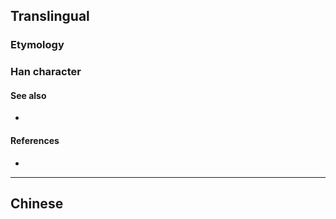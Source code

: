 {{also|鹽|塩}}<!-- may be replaced by zh-forms -->
==Translingual==
{{ja-forms|[[塩]]|盐|[[鹽]]}}

===Etymology===
{{Han simp|鹽}}

===Han character===
{{Han char|rn=108|rad=皿|as=05|sn=10|four=|canj=土卜月廿 (GYBT)|ids=⿱[[圤]][[皿]]}}

====See also====
* {{l|mul|咸}}

====References====
* {{Han ref|kx=0794.041|hdz=42559.030|uh=76D0|ud=30416}}

----
==Chinese==
{{zh-see|鹽}}